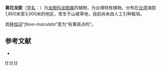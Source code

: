 {{Speciesbox 
| taxon = Gentiana
| species = flavo-maculata
| authority = [[早田文藏|Hayata]], 1917
}}

'''黄花龙胆'''（[[学名|学名]]：{{lang|la|''Gentiana flavo-maculata''}}）为[[龙胆科|龙胆科]][[龙胆属|龙胆属]]的植物，为台灣特有植物。分布在[[台湾|台湾]]海拔1,800米至3,000米的地区，常生于山坡草地，目前尚未由人工引种栽培。

其[[种加词|种加词]]“''flavo-maculata''”意为“有黄斑点的”。

== 参考文献 ==
<div class="references-small">
* {{cite web| url =http://www.bioinfo.cn/db05/KmzwSpecies.php?action=view&id=8498| title =黄花龙胆| work =《中国高等植物数据库全库》| publisher =中国科学院微生物研究所| author =昆明植物研究所| accessdate =2009-02-24| deadurl =yes| archiveurl =https://web.archive.org/web/20160305072126/http://www.bioinfo.cn/db05/KmzwSpecies.php?action=view&id=8498| archivedate =2016-03-05}}
</div>
{{Taxonbar|from=Q11178398}}

[[Category:龙胆属|H]]
[[Category:臺灣特有植物|H]]
[[Category:1917年描述的植物|H]]


{{植物小作品}}